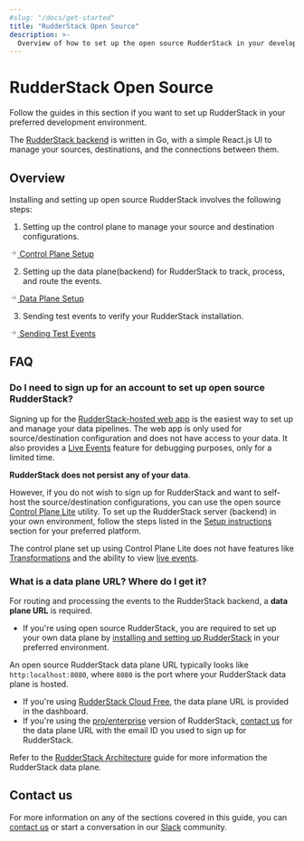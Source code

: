 ```yaml
---
#slug: "/docs/get-started"
title: "RudderStack Open Source"
description: >-
  Overview of how to set up the open source RudderStack in your development environment.
---
```


# RudderStack Open Source

Follow the guides in this section if you want to set up RudderStack in your preferred development environment.

<div class="infoBlock">

The <a href="https://github.com/rudderlabs/rudder-server">RudderStack backend</a> is written in Go, with a simple React.js UI to manage your sources, destinations, and the connections between them.
</div>

## Overview

Installing and setting up open source RudderStack involves the following steps:

1. Setting up the control plane to manage your source and destination configurations.

<a class="pageRef" href="/control-plane-lite/">
  <div class="pageRefInner">
    <span class="pageRefArrow">
      <svg
        preserveAspectRatio="xMidYMid meet"
        height="1em"
        width="1em"
        fill="none"
        xmlns="http://www.w3.org/2000/svg"
        viewBox="0 0 24 24"
        strokeWidth="2"
        strokeLinecap="round"
        strokeLinejoin="round"
        stroke="currentColor"
        class="rightRefArrow"
      >
        <g>
          <line x1="5" y1="12" x2="19" y2="12"></line>
          <polyline points="12 5 19 12 12 19"></polyline>
        </g>
      </svg>
    </span>
    <span class="mainRefText">
      Control Plane Setup
    </span>
  </div>
</a>

2. Setting up the data plane(backend) for RudderStack to track, process, and route the events.

<a class="pageRef" href="/installing-and-setting-up-rudderstack/">
  <div class="pageRefInner">
    <span class="pageRefArrow">
      <svg
        preserveAspectRatio="xMidYMid meet"
        height="1em"
        width="1em"
        fill="none"
        xmlns="http://www.w3.org/2000/svg"
        viewBox="0 0 24 24"
        strokeWidth="2"
        strokeLinecap="round"
        strokeLinejoin="round"
        stroke="currentColor"
        class="rightRefArrow"
      >
        <g>
          <line x1="5" y1="12" x2="19" y2="12"></line>
          <polyline points="12 5 19 12 12 19"></polyline>
        </g>
      </svg>
    </span>
    <span class="mainRefText">
      Data Plane Setup
    </span>
  </div>
</a>

3. Sending test events to verify your RudderStack installation.

<a class="pageRef" href="/installing-and-setting-up-rudderstack/sending-test-events/">
  <div class="pageRefInner">
    <span class="pageRefArrow">
      <svg
        preserveAspectRatio="xMidYMid meet"
        height="1em"
        width="1em"
        fill="none"
        xmlns="http://www.w3.org/2000/svg"
        viewBox="0 0 24 24"
        strokeWidth="2"
        strokeLinecap="round"
        strokeLinejoin="round"
        stroke="currentColor"
        class="rightRefArrow"
      >
        <g>
          <line x1="5" y1="12" x2="19" y2="12"></line>
          <polyline points="12 5 19 12 12 19"></polyline>
        </g>
      </svg>
    </span>
    <span class="mainRefText">
      Sending Test Events
    </span>
  </div>
</a>

## FAQ

### Do I need to sign up for an account to set up open source RudderStack?

Signing up for the [RudderStack-hosted web app](https://app.rudderstack.com/signup?type=opensource) is the easiest way to set up and manage your data pipelines. The web app is only used for source/destination configuration and does not have access to your data. It also provides a [Live Events](https://rudderstack.com/docs/get-started/live-events/) feature for debugging purposes, only for a limited time. 

**RudderStack does not persist any of your data**.

However, if you do not wish to sign up for RudderStack and want to self-host the source/destination configurations, you can use the open source [Control Plane Lite](https://rudderstack.com/docs/rudderstack-open-source/control-plane-lite/) utility. To set up the RudderStack server (backend) in your own environment, follow the steps listed in the [Setup instructions](#setup-instructions) section for your preferred platform.

<div class="warningBlock">

The control plane set up using Control Plane Lite does not have features like <a href="https://rudderstack.com/docs/transformations">Transformations</a> and the ability to view <a href="https://rudderstack.com/docs/get-started/live-events/">live events</a>.
</div>

### What is a data plane URL? Where do I get it?

For routing and processing the events to the RudderStack backend, a **data plane URL** is required.

- If you're using open source RudderStack, you are required to set up your own data plane by [installing and setting up RudderStack](#setup-instructions) in your preferred environment.

<div class="infoBlock">

An open source RudderStack data plane URL typically looks like <code class="inline-code">http:localhost:8080</code>, where <code class="inline-code">8080</code> is the port where your RudderStack data plane is hosted.
</div>

- If you're using [RudderStack Cloud Free](https://app.rudderstack.com/signup?type=freetrial), the data plane URL is provided in the dashboard.
- If you're using the [pro/enterprise](https://rudderstack.com/pricing) version of RudderStack, [contact us](mailto:%20support@rudderstack.com) for the data plane URL with the email ID you used to sign up for RudderStack.

<div class="infoBlock">

  Refer to the <a href="https://rudderstack.com/docs/get-started/rudderstack-architecture">RudderStack Architecture</a> guide for more information the RudderStack data plane.
</div>

## Contact us

For more information on any of the sections covered in this guide, you can [contact us](mailto:%20docs@rudderstack.com) or start a conversation in our [Slack](https://rudderstack.com/join-rudderstack-slack-community) community.
